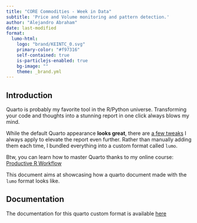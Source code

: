 ```yaml
---
title: "CORE Commodities - Week in Data"
subtitle: 'Price and Volume monitoring and pattern detection.'
author: "Alejandro Abraham"
date: last-modified
format:
  lumo-html: 
    logo: "brand/KEINTC_0.svg"                                     
    primary-color: "#f97316"
    self-contained: true
    is-particlejs-enabled: true                          
    bg-image: ""            
    theme: _brand.yml                             
---
```





## Introduction

Quarto is probably my favorite tool in the R/Python universe. Transforming your code and thoughts into a stunning report in one click always blows my mind.

While the default Quarto appearance **looks great**, there are [a few tweaks](https://www.productive-r-workflow.com/quarto-tricks) I always apply to elevate the report even further. Rather than manually adding them each time, I bundled everything into a custom format called `lumo`.


::: {.column-margin}

Btw, you can learn how to master Quarto thanks to my online course: [Productive R Workflow](https://www.productive-r-workflow.com)

:::


This document aims at showcasing how a quarto document made with the `lumo` format looks like.


## Documentation

The documentation for this quarto custom format is available [here](https://www.productive-r-workflow.com/r/bonus/lumo-quarto-template)


